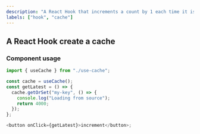 ```yaml
---
description: "A React Hook that increments a count by 1 each time it is called."
labels: ["hook", "cache"]
---
```



## A React Hook create a cache

### Component usage

```js
import { useCache } from "./use-cache";

const cache = useCache();
const getLatest = () => {
  cache.getOrSet("my-key", () => {
    console.log("Loading from source");
    return 4000;
  });
};

<button onClick={getLatest}>increment</button>;
```

